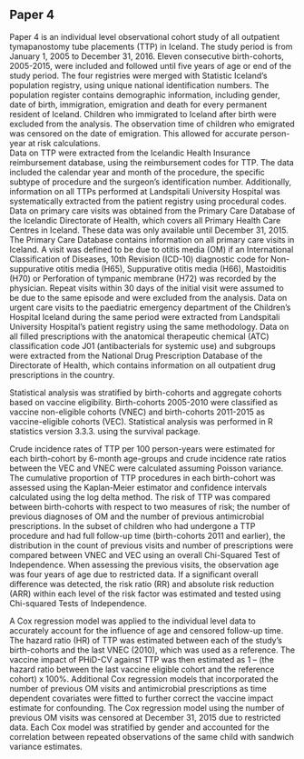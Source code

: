 ## Paper 4

Paper 4 is an individual level observational cohort study of all outpatient tymapanostomy tube placements (TTP) in Iceland. 
The study period is from January 1, 2005 to December 31, 2016.
Eleven consecutive birth-cohorts, 2005-2015, were included and followed until five years of age or end of the study period.
The four registries were merged with Statistic Iceland’s population registry, using unique national identification numbers.
The population register contains demographic information, including gender, date of birth, immigration, emigration and death for every permanent resident of Iceland.
Children who immigrated to Iceland after birth were excluded from the analysis.
The observation time of children who emigrated was censored on the date of emigration.
This allowed for accurate person-year at risk calculations.  
Data on TTP were extracted from the Icelandic Health Insurance reimbursement database, using the reimbursement codes for TTP.
The data included the calendar year and month of the procedure, the specific subtype of procedure and the surgeon’s identification number.
Additionally, information on all TTPs performed at Landspitali University Hospital was systematically extracted from the patient registry using procedural codes. 
Data on primary care visits was obtained from the Primary Care Database of the Icelandic Directorate of Health, which covers all Primary Health Care Centres in Iceland.
These data was only available until December 31, 2015.
The Primary Care Database contains information on all primary care visits in Iceland.
A visit was defined to be due to otitis media (OM) if an International Classification of Diseases, 10th Revision (ICD-10) diagnostic code for Non-suppurative otitis media (H65), Suppurative otitis media (H66), Mastoiditis (H70) or Perforation of tympanic membrane (H72) was recorded by the physician.
Repeat visits within 30 days of the initial visit were assumed to be due to the same episode and were excluded from the analysis.
Data on urgent care visits to the paediatric emergency department of the Children’s Hospital Iceland during the same period were extracted from Landspitali University Hospital’s patient registry using the same methodology.
Data on all filled prescriptions with the anatomical therapeutic chemical (ATC) classification code J01 (antibacterials for systemic use) and subgroups were extracted from the National Drug Prescription Database of the Directorate of Health, which contains information on all outpatient drug prescriptions in the country.

Statistical analysis was stratified by birth-cohorts and aggregate cohorts based on vaccine eligibility.
Birth-cohorts 2005-2010 were classified as vaccine non-eligible cohorts (VNEC) and birth-cohorts 2011-2015 as vaccine-eligible cohorts (VEC).
Statistical analysis was performed in R statistics version 3.3.3. using the survival package.

Crude incidence rates of TTP per 100 person-years were estimated for each birth-cohort by 6-month age-groups and crude incidence rate ratios between the VEC and VNEC were calculated assuming Poisson variance.
The cumulative proportion of TTP procedures in each birth-cohort was assessed using the Kaplan-Meier estimator and confidence intervals calculated using the log delta method.
The risk of TTP was compared between birth-cohorts with respect to two measures of risk; the number of previous diagnoses of OM and the number of previous antimicrobial prescriptions.
In the subset of children who had undergone a TTP procedure and had full follow-up time (birth-cohorts 2011 and earlier), the distribution in the count of previous visits and number of prescriptions were compared between VNEC and VEC using an overall Chi-Squared Test of Independence.
When assessing the previous visits, the observation age was four years of age due to restricted data.
If a significant overall difference was detected, the risk ratio (RR) and absolute risk reduction (ARR) within each level of the risk factor was estimated and tested using Chi-squared Tests of Independence.

A Cox regression model was applied to the individual level data to accurately account for the influence of age and censored follow-up time. 
The hazard ratio (HR) of TTP was estimated between each of the study’s birth-cohorts and the last VNEC (2010), which was used as a reference.
The vaccine impact of PHiD-CV against TTP was then estimated as 1 – (the hazard ratio between the last vaccine eligible cohort and the reference cohort) x 100%.
Additional Cox regression models that incorporated the number of previous OM visits and antimicrobial prescriptions as time dependent covariates were fitted to further correct the vaccine impact estimate for confounding.
The Cox regression model using the number of previous OM visits was censored at December 31, 2015 due to restricted data.
Each Cox model was stratified by gender and accounted for the correlation between repeated observations of the same child with sandwich variance estimates.
